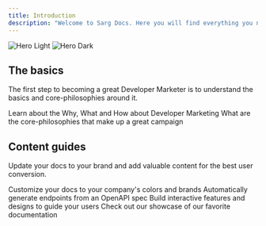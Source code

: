 ```yaml
---
title: Introduction
description: "Welcome to Sarg Docs. Here you will find everything you need to get started with Developer Marketing."
---
```


<img className="block dark:hidden" src="/images/hero.png" alt="Hero Light" />
<img className="hidden dark:block" src="/images/hero.png" alt="Hero Dark" />

## The basics

The first step to becoming a great Developer Marketer is to understand the basics and core-philosophies around it.

<CardGroup cols={2}>
	<Card
		title="Introduction"
		icon="pen-to-square"
		href="https://mintlify.com/docs/quickstart"
	>
		Learn about the Why, What and How about Developer Marketing
	</Card>
	<Card
		title="Core Philosophies"
		icon="image"
		href="https://mintlify.com/docs/development"
	>
		What are the core-philosophies that make up a great campaign
	</Card>
</CardGroup>

## Content guides

Update your docs to your brand and add valuable content for the best user conversion.

<CardGroup cols={2}>
	<Card
		title="Customize Style"
		icon="palette"
		href="https://mintlify.com/docs/settings/global"
	>
		Customize your docs to your company's colors and brands
	</Card>
	<Card
		title="Reference APIs"
		icon="code"
		href="https://mintlify.com/docs/api-playground/openapi"
	>
		Automatically generate endpoints from an OpenAPI spec
	</Card>
	<Card
		title="Add Components"
		icon="screwdriver-wrench"
		href="https://mintlify.com/docs/components/accordion"
	>
		Build interactive features and designs to guide your users
	</Card>
	<Card
		title="Get Inspiration"
		icon="stars"
		href="https://mintlify.com/showcase"
	>
		Check out our showcase of our favorite documentation
	</Card>
</CardGroup>

